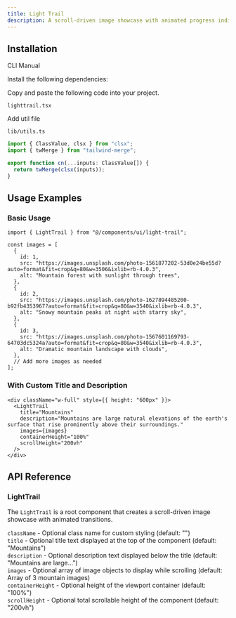 ```yaml
---
title: Light Trail
description: A scroll-driven image showcase with animated progress indicator
---
```


<ComponentPreview
  name="lighttrail-demo"
  className=""
  description="An scroll-driven lighttrail component built with ScrollX UI"
/>

## Installation

<Tabs defaultValue="cli" className="w-full">
  <TabsList>
    <TabsTrigger value="cli">CLI</TabsTrigger>
    <TabsTrigger value="manual">Manual</TabsTrigger>
  </TabsList>
  <TabsContent value="cli">
    <PkgOptions name="lighttrail" />
  </TabsContent>
  <TabsContent value="manual">
    <Steps>

<Step>Install the following dependencies:</Step>
<DepsOptions name="framer-motion" />

<Step>Copy and paste the following code into your project.</Step>
<p>
  <code>lighttrail.tsx</code>
</p>
<ComponentSource name="light-trail" />

<Step>Add util file</Step>

<p>
  <code>lib/utils.ts</code>
</p>

```jsx
import { ClassValue, clsx } from "clsx";
import { twMerge } from "tailwind-merge";

export function cn(...inputs: ClassValue[]) {
  return twMerge(clsx(inputs));
}
```

</Steps>
  </TabsContent>
</Tabs>

## Usage Examples

### Basic Usage

```tsx
import { LightTrail } from "@/components/ui/light-trail";

const images = [
  {
    id: 1,
    src: "https://images.unsplash.com/photo-1561877202-53d0e24be55d?auto=format&fit=crop&q=80&w=3506&ixlib=rb-4.0.3",
    alt: "Mountain forest with sunlight through trees",
  },
  {
    id: 2,
    src: "https://images.unsplash.com/photo-1627894485200-b92fb4353967?auto=format&fit=crop&q=80&w=3540&ixlib=rb-4.0.3",
    alt: "Snowy mountain peaks at night with starry sky",
  },
  {
    id: 3,
    src: "https://images.unsplash.com/photo-1567601169793-64703dc5324a?auto=format&fit=crop&q=80&w=3540&ixlib=rb-4.0.3",
    alt: "Dramatic mountain landscape with clouds",
  },
  // Add more images as needed
];
```

### With Custom Title and Description

```tsx
<div className="w-full" style={{ height: "600px" }}>
  <LightTrail
    title="Mountains"
    description="Mountains are large natural elevations of the earth's surface that rise prominently above their surroundings."
    images={images}
    containerHeight="100%"
    scrollHeight="200vh"
  />
</div>
```

## API Reference  

### LightTrail  
The `LightTrail` is a root component that creates a scroll-driven image showcase with animated transitions.

`className` - Optional class name for custom styling (default: "")  
`title` - Optional title text displayed at the top of the component (default: "Mountains")  
`description` - Optional description text displayed below the title (default: "Mountains are large...")  
`images` - Optional array of image objects to display while scrolling (default: Array of 3 mountain images)  
`containerHeight` - Optional height of the viewport container (default: "100%")  
`scrollHeight` - Optional total scrollable height of the component (default: "200vh")
